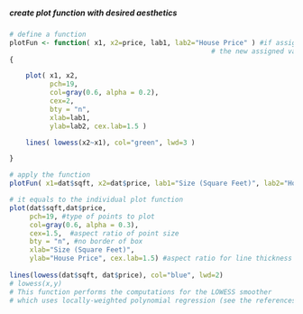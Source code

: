 ##### create plot function with desired aesthetics

```r

# define a function
plotFun <- function( x1, x2=price, lab1, lab2="House Price" ) #if assign parameters with assignments
                                                  # the new assigned values will cover the definition
{

	plot( x1, x2,
	      pch=19, 
	      col=gray(0.6, alpha = 0.2), 
	      cex=2,  
	      bty = "n",
	      xlab=lab1, 
	      ylab=lab2, cex.lab=1.5 )

	lines( lowess(x2~x1), col="green", lwd=3 )

}

# apply the function
plotFun( x1=dat$sqft, x2=dat$price, lab1="Size (Square Feet)", lab2="House Price" )

# it equals to the individual plot function
plot(dat$sqft,dat$price, 
     pch=19, #type of points to plot
     col=gray(0.6, alpha = 0.3), 
     cex=1.5,  #aspect ratio of point size
     bty = "n", #no border of box
     xlab="Size (Square Feet)", 
     ylab="House Price", cex.lab=1.5) #aspect ratio for line thickness
     
lines(lowess(dat$sqft, dat$price), col="blue", lwd=2)
# lowess(x,y)
# This function performs the computations for the LOWESS smoother 
# which uses locally-weighted polynomial regression (see the references).

```
